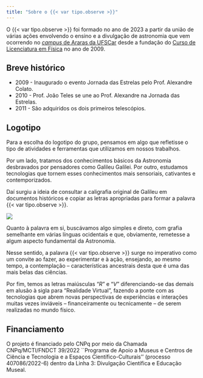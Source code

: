 ```yaml
---
title: "Sobre o {{< var tipo.observe >}}"
---
```


O {{< var tipo.observe >}} foi formado no ano de 2023 a partir da união de várias ações envolvendo o ensino e a divulgação de astronomia que vem ocorrendo no [*campus* de Araras da UFSCar](https://www.cca.ufscar.br/pt-br/pagina-inicial){.external} desde a fundação do [Curso de Licenciatura em Física](https://www.fisicaararas.ufscar.br/pt-br){.external} no ano de 2009.

## Breve histórico

- 2009 - Inaugurado o evento Jornada das Estrelas pelo Prof. Alexandre Colato.
- 2010 - Prof. João Teles se une ao Prof. Alexandre na Jornada das Estrelas.
- 2011 - São adquiridos os dois primeiros telescópios.

## Logotipo

Para a escolha do logotipo do grupo, pensamos em algo que refletisse o tipo de atividades e ferramentas que utilizamos em nossos trabalhos. 

Por um lado, tratamos dos conhecimentos básicos da Astronomia desbravados por pensadores como Galileu Galilei. Por outro, estudamos tecnologias que tornem esses conhecimentos mais sensoriais, cativantes e contemporizados.

Daí surgiu a ideia de consultar a caligrafia original de Galileu em documentos históricos e copiar as letras apropriadas para formar a palavra {{< var tipo.observe >}}.

![](logo_origem.png)

Quanto à palavra em si, buscávamos algo simples e direto, com grafia semelhante em várias línguas ocidentais e que, obviamente, remetesse a algum aspecto fundamental da Astronomia.

Nesse sentido, a palavra {{< var tipo.observe >}} surge no imperativo como um convite ao fazer, ao experimentar e à ação, ensejando, ao mesmo tempo, a contemplação -- características ancestrais desta que é uma das mais belas das ciências.

Por fim, temos as letras maiúsculas "*R*" e "*V*" diferenciando-se das demais em alusão à sigla para "Realidade Virtual", fazendo a ponte com as tecnologias que abrem novas perspectivas de experiências e interações muitas vezes inviáveis -- financeiramente ou tecnicamente -- de serem realizadas no mundo físico. 

## Financiamento

O projeto é financiado pelo CNPq por meio da Chamada CNPq/MCTI/FNDCT 39/2022 ``Programa de Apoio a Museus e Centros de Ciência e Tecnologia e a Espaços Científico-Culturais'' (processo 407086/2022-6) dentro da Linha 3: Divulgação Científica e Educação Museal.

